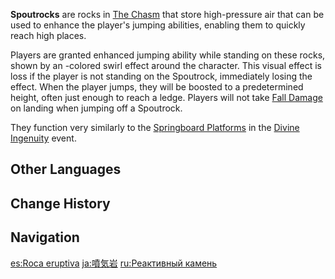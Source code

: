 {{Terminology Infobox
|image     = Spoutrock.png
|region    = Liyue
|subregion = The Chasm (Subregion)
|type      = Exploration
|type2     = Jumping
}}
'''Spoutrocks''' are rocks in [[The Chasm (Subregion)|The Chasm]] that store high-pressure air that can be used to enhance the player's jumping abilities, enabling them to quickly reach high places.

Players are granted enhanced jumping ability while standing on these rocks, shown by an {{Anemo}}-colored swirl effect around the character. This visual effect is loss if the player is not standing on the Spoutrock, immediately losing the effect. When the player jumps, they will be boosted to a predetermined height, often just enough to reach a ledge. Players will not take [[Fall Damage]] on landing when jumping off a Spoutrock.

They function very similarly to the [[Springboard Platform]]s in the [[Divine Ingenuity]] event.

==Other Languages==
{{Other Languages
|en      = Spoutrock
|zhs     = 喷气岩
|zhs_rm  = Pēnqì-yán
|zht     = 噴氣岩
|zht_rm  = Pēnqì-yán
|zh_tl   = Air-jet Rock
|ja      = 噴気岩
|ja_rm   = Funki-gan{{Assumed}}
|ja_tl   = Fume Rock
|ko      = {{tt|분출|噴出}} 바위
|ko_tl   = Spout-rock
|es      = Roca eruptiva
|es_tl   = Eruptive rock
|fr      = Rocher cracheur
|fr_tl   = Spitting Rock
|ru      = Реактивный камень
|ru_tl   = Jet Rock
|th      = Spoutrock
|vi      = Đá {{tt|Phun Khí|噴氣}}
|vi_tl   = 
|de      = Gasquellenstein
|de_tl   = Gas Source Stone
|id      = Spoutrock
|pt      = Rocha Eruptiva
|pt_tl   = 
|tr      = Püsküren Kaya
|tr_tl   = 
|it      = Roccia eruttiva
|it_tl   = 
}}

==Change History==
{{Change History|2.6}}

==Navigation==
{{Exploration Navbox|Liyue}}

[[es:Roca eruptiva]]
[[ja:噴気岩]]
[[ru:Реактивный камень]]
